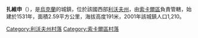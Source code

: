 {{coord|50|26|43|N|24|15|40|E|scale:100000|display=title}}

'''扎維申'''（{{lang-uk|Завишень}}），是[[烏克蘭|烏克蘭]]的城鎮，位於該國西部[[利沃夫州|利沃夫州]]，由[[索卡爾區|索卡爾區]]負責管轄，始建於1531年，面積2.59平方公里，海拔高度191米，2001年該城鎮人口1,210。

[[Category:利沃夫州村落|Category:利沃夫州村落]]
[[Category:索卡爾區村落|Category:索卡爾區村落]]


{{Lviv-geo-stub}}